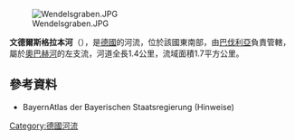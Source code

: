 {{Onesource|time=2020-09-04T10:46:38+00:00}}
{{Coord|49|48|25.02|N|9|14|39.79|E|display=title}}

[[Image:Wendelsgraben.JPG|right]]

'''文德爾斯格拉本河'''（{{lang-de|Wendelsgraben}}），是[[德國|德國]]的河流，位於該國東南部，由[[巴伐利亞|巴伐利亞]]負責管轄，屬於[[奧巴赫河_(埃爾薩瓦河支流)|奧巴赫河]]的左支流，河道全長1.4公里，流域面積1.7平方公里。

==參考資料==
* BayernAtlas der Bayerischen Staatsregierung (Hinweise)

{{Germany-geo-stub}}
[[Category:德國河流|Category:德國河流]]